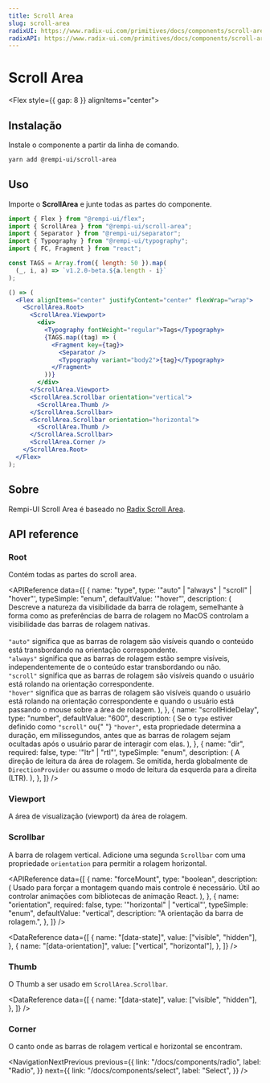 ```yaml
---
title: Scroll Area
slug: scroll-area
radixUI: https://www.radix-ui.com/primitives/docs/components/scroll-area
radixAPI: https://www.radix-ui.com/primitives/docs/components/scroll-area#api-reference
---
```


# Scroll Area

<Description text="Aprimora a funcionalidade de rolagem nativa para estilização personalizada compatível com vários navegadores." />

<Flex style={{ gap: 8 }} alignItems="center">
  <RadixUI href="https://www.radix-ui.com/primitives/docs/components/scroll-area" />
  <RadixAPI href="https://www.radix-ui.com/primitives/docs/components/scroll-area#api-reference" />
  <SelectVersion />
</Flex>

<PreviewComponent name="scroll-area" />

## Instalação

Instale o componente a partir da linha de comando.

```bash
yarn add @rempi-ui/scroll-area
```

## Uso

Importe o <strong>ScrollArea</strong> e junte todas as partes do componente.

```jsx
import { Flex } from "@rempi-ui/flex";
import { ScrollArea } from "@rempi-ui/scroll-area";
import { Separator } from "@rempi-ui/separator";
import { Typography } from "@rempi-ui/typography";
import { FC, Fragment } from "react";

const TAGS = Array.from({ length: 50 }).map(
  (_, i, a) => `v1.2.0-beta.${a.length - i}`
);

() => (
  <Flex alignItems="center" justifyContent="center" flexWrap="wrap">
    <ScrollArea.Root>
      <ScrollArea.Viewport>
        <div>
          <Typography fontWeight="regular">Tags</Typography>
          {TAGS.map((tag) => (
            <Fragment key={tag}>
              <Separator />
              <Typography variant="body2">{tag}</Typography>
            </Fragment>
          ))}
        </div>
      </ScrollArea.Viewport>
      <ScrollArea.Scrollbar orientation="vertical">
        <ScrollArea.Thumb />
      </ScrollArea.Scrollbar>
      <ScrollArea.Scrollbar orientation="horizontal">
        <ScrollArea.Thumb />
      </ScrollArea.Scrollbar>
      <ScrollArea.Corner />
    </ScrollArea.Root>
  </Flex>
);
```

## Sobre

Rempi-UI Scroll Area é baseado no [Radix Scroll Area](https://www.radix-ui.com/primitives/docs/components/scroll-area).

## API reference

### Root

Contém todas as partes do scroll area.

<MoreInfo
  componentName="Radix Scroll Area Root"
  componentLink="https://www.radix-ui.com/primitives/docs/components/scroll-area#root"
/>

<APIReference
  data={[
    {
      name: "type",
      type: '"auto" | "always" | "scroll" | "hover"',
      typeSimple: "enum",
      defaultValue: '"hover"',
      description: (
        <span>
          Descreve a natureza da visibilidade da barra de rolagem, semelhante à
          forma como as preferências de barra de rolagem no MacOS controlam a
          visibilidade das barras de rolagem nativas.
          <br />
          <br />
          <code>"auto"</code> significa que as barras de rolagem são visíveis quando
          o conteúdo está transbordando na orientação correspondente.
          <br />
          <code>"always"</code> significa que as barras de rolagem estão sempre visíveis,
          independentemente de o conteúdo estar transbordando ou não.
          <br />
          <code>"scroll"</code> significa que as barras de rolagem são visíveis quando
          o usuário está rolando na orientação correspondente.
          <br />
          <code>"hover"</code> significa que as barras de rolagem são visíveis quando
          o usuário está rolando na orientação correspondente e quando o usuário
          está passando o mouse sobre a área de rolagem.
        </span>
      ),
    },
    {
      name: "scrollHideDelay",
      type: "number",
      defaultValue: "600",
      description: (
        <span>
          Se o <code>type</code> estiver definido como <code>"scroll"</code> ou{" "}
          <code>"hover"</code>, esta propriedade determina a duração, em
          milissegundos, antes que as barras de rolagem sejam ocultadas após o
          usuário parar de interagir com elas.
        </span>
      ),
    },
    {
      name: "dir",
      required: false,
      type: '"ltr" | "rtl"',
      typeSimple: "enum",
      description: (
        <span>
          A direção de leitura da área de rolagem. Se omitida, herda globalmente
          de <code>DirectionProvider</code> ou assume o modo de leitura da
          esquerda para a direita (LTR).
        </span>
      ),
    },
  ]}
/>

### Viewport

A área de visualização (viewport) da área de rolagem.

<MoreInfo
  componentName="Radix Scroll Area Viewport"
  componentLink="https://www.radix-ui.com/primitives/docs/components/scroll-area#viewport"
/>

### Scrollbar

<MoreInfo
  componentName="Radix Scroll Area Scrollbar"
  componentLink="https://www.radix-ui.com/primitives/docs/components/scroll-area#scrollbar"
/>

A barra de rolagem vertical. Adicione uma segunda `Scrollbar` com uma propriedade `orientation` para permitir a rolagem horizontal.

<APIReference
  data={[
    {
      name: "forceMount",
      type: "boolean",
      description: (
        <span>
          Usado para forçar a montagem quando mais controle é necessário. Útil
          ao controlar animações com bibliotecas de animação React.
        </span>
      ),
    },
    {
      name: "orientation",
      required: false,
      type: '"horizontal" | "vertical"',
      typeSimple: "enum",
      defaultValue: "vertical",
      description: "A orientação da barra de rolagem.",
    },
  ]}
/>

<DataReference
  data={[
    {
      name: "[data-state]",
      value: ["visible", "hidden"],
    },
    {
      name: "[data-orientation]",
      value: ["vertical", "horizontal"],
    },
  ]}
/>

### Thumb

<MoreInfo
  componentName="Radix Scroll Area Thumb"
  componentLink="https://www.radix-ui.com/primitives/docs/components/scroll-area#thumb"
/>

O Thumb a ser usado em `ScrollArea.Scrollbar`.

<DataReference
  data={[
    {
      name: "[data-state]",
      value: ["visible", "hidden"],
    },
  ]}
/>

### Corner

<MoreInfo
  componentName="Radix Scroll Area corner"
  componentLink="https://www.radix-ui.com/primitives/docs/components/scroll-area#corner"
/>

O canto onde as barras de rolagem vertical e horizontal se encontram.

<NavigationNextPrevious
  previous={{
    link: "/docs/components/radio",
    label: "Radio",
  }}
  next={{
    link: "/docs/components/select",
    label: "Select",
  }}
/>

<EditThisPage url="components/pt-BR/scroll-area/1.0.1.mdx" />